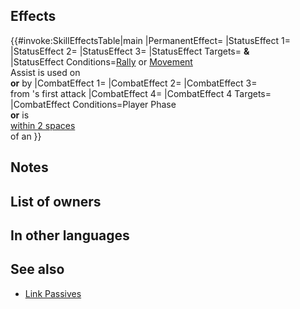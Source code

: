 {{Weapon Infobox
|tagid=SID_守護騎士の白槍
|intID=3869
|image=wep_lc158
|exclusive=1
|weaponType=Lance
|cost=400
|might=16
|range=1
|cooldown=-1
|effect=Accelerates Special trigger (cooldown count-1). If a Rally or movement Assist skill (like Reposition, Shove, Pivot, etc.) is used by unit or targets unit, grants Atk/Spd/Def+6, 【Bonus Doubler】, and【Foe Penalty Doubler】to unit and target ally or unit and targeting ally for 1 turn. If unit initiates combat or is within 2 spaces of an ally, grants Atk/Spd/Def/Res+5 to unit, neutralizes effects that guarantee foe's follow-up attacks and effects that prevent unit's follow-up attacks, and reduces damage from foe's first attack by 40% during combat.<br><br>【Bonus Doubler】<br>Grants bonus to Atk/Spd/Def/Res during combat = current bonus on each of unit's stats for 1 turn. Calculates each stat bonus independently.<br><br>【Foe Penalty Doubler】<br>Inflicts penalty on foe's Atk/Spd/Def/Res during combat = any current penalty on each of those stats for 1 turn. Calculates each stat penalty independently.
|required=Silver Lance
|properties=random_owner
}}
==Effects==
{{#invoke:SkillEffectsTable|main
|PermanentEffect={{Eft|Accelerate Special}}
|StatusEffect 1={{Eft|Bonus|Atk/Spd/Def|6}}
|StatusEffect 2={{SEt|Bonus Doubler}}
|StatusEffect 3={{SEt|Foe Penalty Doubler}}
|StatusEffect Targets={{Tgt|Unit}} '''&'''<br>{{Tgt|Target Ally}}
|StatusEffect Conditions=[[Rally Assist|Rally]] or [[Movement Assist|Movement]]<br>Assist is used on<br>'''or''' by {{Tgt|Unit}}
|CombatEffect 1={{Eft|Temporary buffs|Atk/Spd/Def/Res|5}}
|CombatEffect 2={{Eft|Neutralize Prevent Follow-ups}}
|CombatEffect 3={{Eft|Damage Reduction|40%}}<br>from {{Tgt|foe}}'s first attack
|CombatEffect 4={{Eft|Neutralize Guaranteed Follow-ups}}
|CombatEffect 4 Targets={{Tgt|Foe}}
|CombatEffect Conditions=Player Phase<br>'''or''' {{Tgt|Unit}} is<br>[[within 2 spaces]]<br>of an {{Tgt|Ally}}
}}

==Notes==
{{Bonuses}}
{{Bonus Doubler}}
{{Foe Penalty Doubler}}
{{IfUnitInitiates}}
{{Temporary buffs}}
{{Follow-up effect neutralization}}
{{DamagePercentageReduction}}
==List of owners==
{{Skill Hero List}}
==In other languages==
{{OtherLanguages
|japanese=守護騎士の白槍
|german=Wachende Lanze
|spanishEU=Lanza de escolta
|spanishLA=Lanza de escolta
|french=Lance de garde
|italian=Lancia protettiva
|chineseTW=守護騎士的白槍
|portuguese=Lança de escolta
}}
==See also==
{{See also skills|cond=(Description LIKE '%【Bonus Doubler】%' OR Description LIKE '%【Foe Penalty Doubler】%' OR Description LIKE '%movement assist%grants%/%+%for 1 turn%') AND Exclusive='1' AND Description NOT LIKE '%【Ploy】%'}}
* [[Link Passives]]
{{Weapons Navbox}}
